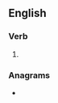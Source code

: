 ==English==

===Verb===
{{head|en|present participle}}

# {{present participle of|aline|lang=en|nocat=1}}

===Anagrams===
* {{anagrams|en|a=agiilnn|laining|nailing}}